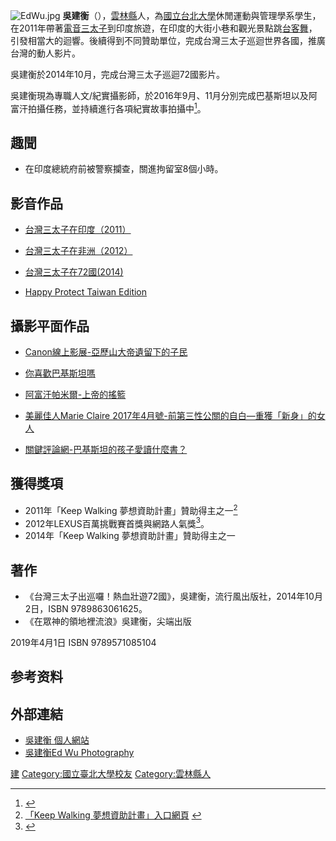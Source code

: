 {{citation style|time=2017-04-13T12:27:23+00:00}}
{{external links|time=2017-04-13T12:27:23+00:00}}
{{not|吳建恆}}
[[File:EdWu.jpg|thumb]]
'''吳建衡'''（{{bd|1988年|2月28日|||catIdx=吳}}），[[雲林縣|雲林縣]]人，為[[國立台北大學|國立台北大學]]休閒運動與管理學系學生，在2011年帶著[[電音三太子|電音三太子]]到印度旅遊，在印度的大街小巷和觀光景點跳[[台客舞|台客舞]]，引發相當大的迴響。後續得到不同贊助單位，完成台灣三太子巡迴世界各國，推廣台灣的動人影片。

吳建衡於2014年10月，完成台灣三太子巡迴72國影片。

吳建衡現為專職人文/紀實攝影師，於2016年9月、11月分別完成巴基斯坦以及阿富汗拍攝任務，並持續進行各項紀實故事拍攝中<ref>{{cite web|url=https://www.juksy.com/archives/62415|title=最撼動人心的凝視！「台灣三太子」攝影師 － 吳建衡勇闖阿富汗，第一手感動紀實！ - JUKSY 街星|publisher=}}</ref>。

==趣聞==
*在印度總統府前被警察攔查，關進拘留室8個小時。

==影音作品==

* [https://www.youtube.com/watch?v=G5ns2wOo9Lo&t=178s 台灣三太子在印度（2011）]

* [https://www.youtube.com/watch?v=tNDWyUsbSW8&t=153s 台灣三太子在非洲（2012）]

* [https://www.youtube.com/watch?v=zM_TMj_Hyco 台灣三太子在72國(2014) ]

* [https://www.youtube.com/watch?v=M1GGC23vz6Q Happy Protect Taiwan Edition]

==攝影平面作品==
* [http://www.canon.com.tw/ImageGateway/kalash/ Canon線上影展-亞歷山大帝遺留下的子民]

* [https://www.mobile01.com/topicdetail.php?f=244&t=5062562&p=1 你喜歡巴基斯坦嗎]

* [https://www.mobile01.com/topicdetail.php?f=244&t=5055491&p=6#63271667 阿富汗帕米爾-上帝的搖籃]

*[http://www.marieclaire.com.tw/lifestyle/issue/29619/page_2 美麗佳人Marie Claire 2017年4月號-前第三性公關的自白—重獲「新身」的女人]

*[https://www.thenewslens.com/article/61513 關鍵評論網-巴基斯坦的孩子愛讀什麼書？]

==獲得獎項==
* 2011年「Keep Walking 夢想資助計畫」贊助得主之一<ref>[http://www.keepwalking.com.tw/ 「Keep Walking 夢想資助計畫」入口網頁] {{webarchive|url=https://web.archive.org/web/20130429205121/http://www.keepwalking.com.tw/ |date=2013-04-29 }}</ref>
*2012年LEXUS百萬挑戰賽首獎與網路人氣獎<ref>{{cite web|url=http://www.ntpu.edu.tw/chinese/newsUpdate_more.php?id=13346|title=國立臺北大學‧最新公告‧|publisher=}}</ref>。
* 2014年「Keep Walking 夢想資助計畫」贊助得主之一

==著作==
*《台灣三太子出巡囉！熱血壯遊72國》，吳建衡，流行風出版社，2014年10月2日，ISBN 9789863061625。
*《在眾神的領地裡流浪》吳建衡，尖端出版
2019年4月1日 ISBN 9789571085104

==参考资料==
{{reflist}}

==外部連結==
* [http://www.edwuphotos.com/ 吳建衡 個人網站]
* [https://www.facebook.com/taiwan.sometimes 吳建衡Ed Wu Photography ]

[[Category:吳姓|建]]
[[Category:國立臺北大學校友|Category:國立臺北大學校友]]
[[Category:雲林縣人|Category:雲林縣人]]
